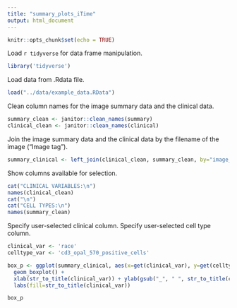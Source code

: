 ```yaml
---
title: "summary_plots_iTime"
output: html_document
---
```


```r
knitr::opts_chunk$set(echo = TRUE)
```

Load `r tidyverse` for data frame manipulation.
```r
library('tidyverse')
```

Load data from .Rdata file.
```r
load("../data/example_data.RData")
```

Clean column names for the image summary data and the clinical data.
```r
summary_clean <- janitor::clean_names(summary)
clinical_clean <- janitor::clean_names(clinical)
```

Join the image summary data and the clinical data by the filename of the image ("Image tag").
```r
summary_clinical <- left_join(clinical_clean, summary_clean, by="image_tag")
```

Show columns available for selection.
```r
cat("CLINICAL VARIABLES:\n")
names(clinical_clean)
cat("\n")
cat("CELL TYPES:\n")
names(summary_clean)
```

Specify user-selected clinical column.
Specify user-selected cell type column.
```r
clinical_var <- 'race'
celltype_var <- 'cd3_opal_570_positive_cells'
```

```r
box_p <- ggplot(summary_clinical, aes(x=get(clinical_var), y=get(celltype_var), fill=get(clinical_var))) + 
  geom_boxplot() +
  xlab(str_to_title(clinical_var)) + ylab(gsub("_", " ", str_to_title(celltype_var))) +
  labs(fill=str_to_title(clinical_var))

box_p
```
